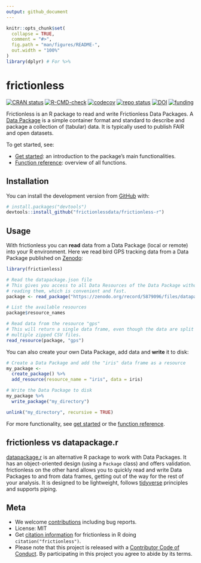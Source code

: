 ```yaml
---
output: github_document
---
```


<!-- README.md is generated from README.Rmd. Please edit that file -->

```r
knitr::opts_chunk$set(
  collapse = TRUE,
  comment = "#>",
  fig.path = "man/figures/README-",
  out.width = "100%"
)
library(dplyr) # For %>%
```

# frictionless

<!-- badges: start -->
[![CRAN status](https://www.r-pkg.org/badges/version/frictionless)](https://CRAN.R-project.org/package=frictionless)
[![R-CMD-check](https://github.com/frictionlessdata/frictionless-r/workflows/R-CMD-check/badge.svg)](https://github.com/frictionlessdata/frictionless-r/actions)
[![codecov](https://codecov.io/gh/frictionlessdata/frictionless-r/branch/main/graph/badge.svg?token=bKtiHW21K0)](https://codecov.io/gh/frictionlessdata/frictionless-r)
[![repo status](https://www.repostatus.org/badges/latest/active.svg)](https://www.repostatus.org/#active)
[![DOI](https://zenodo.org/badge/DOI/10.5281/zenodo.5815355.svg)](https://doi.org/10.5281/zenodo.5815355)
[![funding](https://img.shields.io/static/v1?label=funded+by&message=FWO+for+lifewatch.be&labelColor=1a4e8a&color=f15922)](https://lifewatch.be/)
<!-- badges: end -->

Frictionless is an R package to read and write Frictionless Data Packages. A [Data Package](https://specs.frictionlessdata.io/data-package/) is a simple container format and standard to describe and package a collection of (tabular) data. It is typically used to publish FAIR and open datasets.

To get started, see:

- [Get started](https://frictionlessdata.github.io/frictionless-r/articles/frictionless.html): an introduction to the package's main functionalities.
- [Function reference](https://frictionlessdata.github.io/frictionless-r/reference/index.html): overview of all functions.

## Installation

You can install the development version from [GitHub](https://github.com/frictionlessdata/frictionless-r) with:

``` r
# install.packages("devtools")
devtools::install_github("frictionlessdata/frictionless-r")
```

## Usage

With frictionless you can **read** data from a Data Package (local or remote) into your R environment. Here we read bird GPS tracking data from a Data Package published on [Zenodo](https://doi.org/10.5281/zenodo.5879096):

```r
library(frictionless)

# Read the datapackage.json file
# This gives you access to all Data Resources of the Data Package without 
# reading them, which is convenient and fast.
package <- read_package("https://zenodo.org/record/5879096/files/datapackage.json")

# List the available resources
package$resource_names

# Read data from the resource "gps"
# This will return a single data frame, even though the data are split over 
# multiple zipped CSV files.
read_resource(package, "gps")
```

You can also create your own Data Package, add data and **write** it to disk:

```r
# Create a Data Package and add the "iris" data frame as a resource
my_package <-
  create_package() %>%
  add_resource(resource_name = "iris", data = iris)

# Write the Data Package to disk
my_package %>%
  write_package("my_directory")
```

```r
unlink("my_directory", recursive = TRUE)
```

For more functionality, see [get started](https://frictionlessdata.github.io/frictionless-r/articles/frictionless.html) or the [function reference](https://frictionlessdata.github.io/frictionless-r/reference/index.html).

## frictionless vs datapackage.r

[datapackage.r](https://cran.r-project.org/web/packages/datapackage.r/) is an alternative R package to work with Data Packages. It has an object-oriented design (using a `Package` class) and offers validation. frictionless on the other hand allows you to quickly read and write Data Packages to and from data frames, getting out of the way for the rest of your analysis. It is designed to be lightweight, follows [tidyverse](https://www.tidyverse.org/) principles and supports piping.

## Meta

- We welcome [contributions](https://frictionlessdata.github.io/frictionless-r/CONTRIBUTING.html) including bug reports.
- License: MIT
- Get [citation information](https://frictionlessdata.github.io/frictionless-r/authors.html#citation) for frictionless in R doing `citation("frictionless")`.
- Please note that this project is released with a [Contributor Code of Conduct](https://frictionlessdata.io/work-with-us/code-of-conduct/). By participating in this project you agree to abide by its terms.
